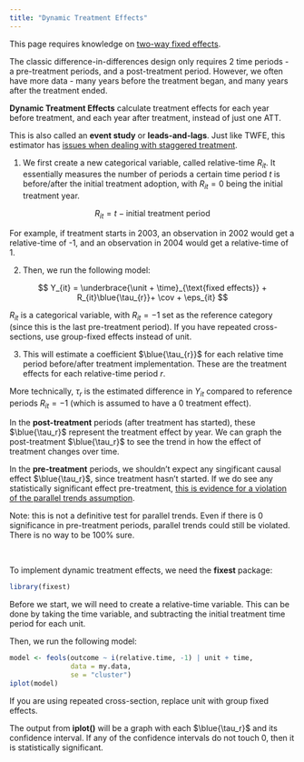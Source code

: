 ```yaml
---
title: "Dynamic Treatment Effects"
---
```


::: small
This page requires knowledge on [two-way fixed effects](twfe.qmd).
:::

The classic difference-in-differences design only requires 2 time periods - a pre-treatment periods, and a post-treatment period. However, we often have more data - many years before the treatment began, and many years after the treatment ended.

**Dynamic Treatment Effects** calculate treatment effects for each year before treatment, and each year after treatment, instead of just one ATT.

::: small
This is also called an **event study** or **leads-and-lags**. Just like TWFE, this estimator has [issues when dealing with staggered treatment](twfestaggered.qmd).
:::

1.  We first create a new categorical variable, called relative-time $R_{it}$. It essentially measures the number of periods a certain time period $t$ is before/after the initial treatment adoption, with $R_{it} = 0$ being the initial treatment year.

$$
R_{it} = t - \text{initial treatment period}
$$

::: small
For example, if treatment starts in 2003, an observation in 2002 would get a relative-time of -1, and an observation in 2004 would get a relative-time of 1.
:::

2.  Then, we run the following model:

$$
Y_{it} = \underbrace{\unit + \time}_{\text{fixed effects}} + R_{it}\blue{\tau_{r}}+ \cov + \eps_{it}
$$

::: small
$R_{it}$ is a categorical variable, with $R_{it} = -1$ set as the reference category (since this is the last pre-treatment period). If you have repeated cross-sections, use group-fixed effects instead of unit.
:::

3.  This will estimate a coefficient $\blue{\tau_{r}}$ for each relative time period before/after treatment implementation. These are the treatment effects for each relative-time period $r$.

::: small
More technically, $\tau_r$ is the estimated difference in $Y_{it}$ compared to reference periods $R_{it} = -1$ (which is assumed to have a 0 treatment effect).
:::

In the **post-treatment** periods (after treatment has started), these $\blue{\tau_r}$ represent the treatment effect by year. We can graph the post-treatment $\blue{\tau_r}$ to see the trend in how the effect of treatment changes over time.

In the **pre-treatment** periods, we shouldn't expect any singificant causal effect $\blue{\tau_r}$, since treatment hasn't started. If we do see any statistically significant effect pre-treatment, [this is evidence for a violation of the parallel trends assumption]{.underline}.

::: small
Note: this is not a definitive test for parallel trends. Even if there is 0 significance in pre-treatment periods, parallel trends could still be violated. There is no way to be 100% sure.
:::

<br />

To implement dynamic treatment effects, we need the **fixest** package:

```r
library(fixest)
```

Before we start, we will need to create a relative-time variable. This can be done by taking the time variable, and subtracting the initial treatment time period for each unit.

Then, we run the following model:

```r
model <- feols(outcome ~ i(relative.time, -1) | unit + time,
               data = my.data,
               se = "cluster")
iplot(model)
```

::: small
If you are using repeated cross-section, replace unit with group fixed effects.
:::

The output from **iplot()** will be a graph with each $\blue{\tau_r}$ and its confidence interval. If any of the confidence intervals do not touch 0, then it is statistically significant.
